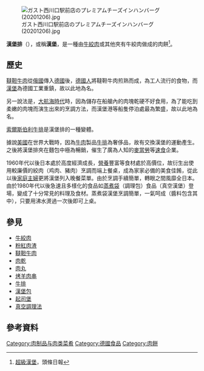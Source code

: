 {{Expand|time=2018-05-13T19:52:24+00:00}}
{{NoteTA
|G1 = Food
}}
[[File:ガスト西川口駅前店のプレミアムチーズインハンバーグ(20201206).jpg|thumb]]

'''漢堡排'''（{{lang-en|hamburg steak}}），或稱'''漢堡'''，是一種由[[牛絞肉|牛絞肉]]或其他夾有牛絞肉做成的肉餅<ref>[http://hd.stheadline.com/dining/recipe_content.asp?srid=17&rid=875&lang=cht 超級漢堡]，頭條日報</ref>。

== 歷史 ==
{{see|韃靼牛肉}}

[[韃靼牛肉|韃靼牛肉]]從[[俄國|俄國]]傳入[[德國|德國]]後，[[德國人|德國人]]將韃靼牛肉煎熟而成，為工人流行的食物，而[[漢堡|漢堡]]為德國工業重鎮，故以此地為名。

另一說法是，[[大航海時代|大航海時代]]時，因為儲存在船艙內的肉塊乾硬不好食用，為了能吃到柔嫩的肉塊而演生出來的烹調方法，而漢堡港等船隻停泊處最為繁盛，故以此地為名。

[[索爾斯伯利牛排|索爾斯伯利牛排]]是漢堡排的一種變體。

據說[[美國|美國]]在世界大戰時，因為[[牛肉|牛肉]]製品[[牛排|牛排]]為奢侈品，故有交換漢堡的運動產生。之後將漢堡排夾在麵包中極為暢銷，催生了廣為人知的[[麥當勞|麥當勞]]等[[速食|速食]]企業。

1960年代以後日本處於高度經濟成長，[[營養|營養]]豐富等食材處於高價位，故衍生出使用較廉價的絞肉（鸡肉、豬肉）烹調而端上餐桌，成為家家必備的美食佳餚，從此以後[[家庭主婦|家庭主婦]]更將漢堡列入晚餐菜單。由於烹調手續簡單，轉眼之間風靡全日本。由於1980年代以後急速且多樣化的食品如[[蒸煮袋|蒸煮袋]]（調理包）食品（真空漢堡）登場，變成了十分常見的料理及食材。蒸煮袋漢堡烹調簡單，一氣呵成（醬料包含其中），只要用沸水燙過一次後即可上桌。

== 參見 ==
* [[牛絞肉|牛絞肉]]
* [[粉紅肉渣|粉紅肉渣]]
* [[韃靼牛肉|韃靼牛肉]]
* [[肉乾|肉乾]]
* [[肉丸|肉丸]]
* [[烤羊肉串|烤羊肉串]]
* [[牛排|牛排]]
* [[漢堡包|漢堡包]]
* [[起司堡|起司堡]]
* [[真空低溫烹調法|真空調理法]]

== 參考資料 ==
{{reflist}}

{{肉類食物}}
{{food-and-drink-stub}}

[[Category:肉制品与肉类菜肴|Category:肉制品与肉类菜肴]]
[[Category:德國食品|Category:德國食品]]
[[Category:肉餅|Category:肉餅]]